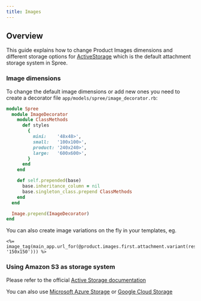 ```yaml
---
title: Images
---
```


## Overview

This guide explains how to change Product Images dimensions and different storage options for [ActiveStorage](https://edgeguides.rubyonrails.org/active_storage_overview.html) which is the default attachment storage system in Spree.

### Image dimensions

To change the default image dimensions or add new ones you need to create a decorator file `app/models/spree/image_decorator.rb`:

```ruby
module Spree
  module ImageDecorator
    module ClassMethods
      def styles
        {
          mini:    '48x48>',
          small:   '100x100>',
          product: '240x240>',
          large:   '600x600>',
        }
      end
    end

    def self.prepended(base)
      base.inheritance_column = nil
      base.singleton_class.prepend ClassMethods
    end
  end

  Image.prepend(ImageDecorator)
end
```

You can also create image variations on the fly in your templates, eg.

```erb
<%= image_tag(main_app.url_for(@product.images.first.attachment.variant(resize: '150x150'))) %>
```

### Using Amazon S3 as storage system

Please refer to the official [Active Storage documentation](https://guides.rubyonrails.org/active_storage_overview.html#amazon-s3-service)

You can also use [Microsoft Azure Storage](https://guides.rubyonrails.org/active_storage_overview.html#microsoft-azure-storage-service) or [Google Cloud Storage](https://guides.rubyonrails.org/active_storage_overview.html#google-cloud-storage-service)

